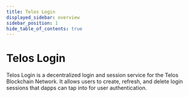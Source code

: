 ```yaml
---
title: Telos Login
displayed_sidebar: overview
sidebar_position: 1
hide_table_of_contents: true
---
```



# Telos Login

Telos Login is a decentralized login and session service for the Telos Blockchain Network. It allows users to create, refresh, and delete login sessions that dapps can tap into for user authentication.
